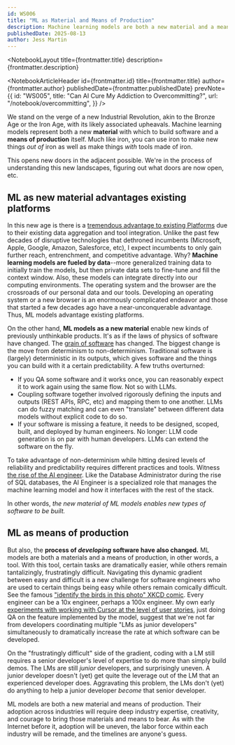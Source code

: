 ```yaml
---
id: WS006
title: "ML as Material and Means of Production"
description: Machine learning models are both a new material and a means of production.
publishedDate: 2025-08-13
author: Jess Martin
---
```



<NotebookLayout 
  title={frontmatter.title}
  description={frontmatter.description}
>

<NotebookArticleHeader
  id={frontmatter.id}
  title={frontmatter.title}
  author={frontmatter.author}
  publishedDate={frontmatter.publishedDate}
  prevNote={{
    id: "WS005",
    title: "Can AI Cure My Addiction to Overcommitting?",
    url: "/notebook/overcommitting",
  }}
/>

<article class="prose prose-li:my-0 [&_li_ul]:mt-0 prose-compact prose-blockquote:font-normal prose-ul:mt-0">

We stand on the verge of a new Industrial Revolution, akin to the Bronze Age or the Iron Age, with its likely associated upheavals. Machine learning models represent both a new **material** with which to build software and a **means of production** itself. Much like iron, you can use iron to make new things _out of_ iron as well as make things _with_ tools made of iron.

This opens new doors in the adjacent possible. We're in the process of understanding this new landscapes, figuring out what doors are now open, etc.

## ML as new material advantages existing platforms

In this new age is there is a [tremendous advantage to existing Platforms](https://notes.jessmart.in/Lab+Notebook/Evergreen+Notes/AI+advantages+existing+platforms) due to their existing data aggregation and tool integration. Unlike the past few decades of disruptive technologies that dethroned incumbents (Microsoft, Apple, Google, Amazon, Salesforce, etc), I expect incumbents to only gain further reach, entrenchment, and competitive advantage. Why? **Machine learning models are fueled by data**--more generalized training data to initially train the models, but then private data sets to fine-tune and fill the context window. Also, these models can integrate directly into our computing environments. The operating system and the browser are the crossroads of our personal data and our tools. Developing an operating system or a new browser is an enormously complicated endeavor and those that started a few decades ago have a near-unconquerable advantage. Thus, ML models advantage existing platforms.

On the other hand, **ML models as a new material** enable new kinds of previously unthinkable products. It's as if the laws of physics of software have changed. The [grain of software](https://notes.jessmart.in/Lab+Notebook/Evergreen+Notes/Software+has+a+grain+to+it) has changed. The biggest change is the move from determinism to non-determinism. Traditional software is (largely) deterministic in its outputs, which gives software and the things you can build with it a certain predictability. A few truths overturned:

- If you QA some software and it works once, you can reasonably expect it to work again using the same flow. Not so with LLMs.
- Coupling software together involved rigorously defining the inputs and outputs (REST APIs, RPC, etc) and mapping them to one another. LLMs can do fuzzy matching and can even "translate" between different data models without explicit code to do so.
- If your software is missing a feature, it needs to be designed, scoped, built, and deployed by human engineers. No longer: LLM code generation is on par with human developers. LLMs can extend the software on the fly.

To take advantage of non-determinism while hitting desired levels of reliability and predictability requires different practices and tools. Witness [the rise of the AI engineer](https://www.latent.space/p/ai-engineer). Like the Database Administrator during the rise of SQL databases, the AI Engineer is a specialized role that manages the machine learning model and how it interfaces with the rest of the stack.

In other words, _the new material of ML models enables new types of software to be built._

## ML as means of production

But also, the **process of _developing_ software have also changed.** ML models are both a materials and a means of production, in other words, a tool. With this tool, certain tasks are dramatically easier, while others remain tantalizingly, frustratingly difficult. Navigating this dynamic gradient between easy and difficult is a new challenge for software engineers who are used to certain things being easy while others remain comically difficult. See the famous ["identify the birds in this photo" XKCD comic](https://arstechnica.com/information-technology/2024/01/famous-xkcd-comic-comes-full-circle-with-ai-bird-identifying-binoculars/). Every engineer can be a 10x engineer, perhaps a 100x engineer. My own early [experiments with working with Cursor at the level of user stories](https://x.com/jessmartin/status/1829539402382729346), just doing QA on the feature implemented by the model, suggest that we're not far from developers coordinating multiple "LMs as junior developers" simultaneously to dramatically increase the rate at which software can be developed.

On the "frustratingly difficult" side of the gradient, coding with a LM still requires a senior developer's level of expertise to do more than simply build demos. The LMs are still _junior_ developers, and surprisingly uneven. A junior developer doesn't (yet) get quite the leverage out of the LM that an experienced developer does. Aggravating this problem, the LMs don't (yet) do anything to help a junior developer _become_ that senior developer.

ML models are both a new material and means of production. Their adoption across industries will require deep industry expertise, creativity, and courage to bring those materials and means to bear. As with the Internet before it, adoption will be uneven, the labor force within each industry will be remade, and the timelines are anyone's guess.

</article>

</NotebookLayout>
